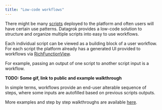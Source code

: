 ```yaml
---
title: "Low-code workflows"
---
```


There might be many [scripts](../scripting) deployed to the platform
and often users will have certain use patterns. Datagrok provides a
low-code solution to structure and organize multiple scripts into easy
to use workflows.

Each individual script can be viewed as a building block of a user
workflow. For each script the platform already has a generated UI
provided to workflows via
[RichFunctionView](../scripting/advanced-scripting/rich-function-view).


For example, passing an output of one script to another script input
is a workflow.

__TODO: Some gif, link to public and example walkthrough__

In simple terms, workflows provide an end-user alterable sequence of
steps, where some inputs are autofilled based on previous scripts
outputs.

More examples and step by step walkthroughs are available
[here](examples).
